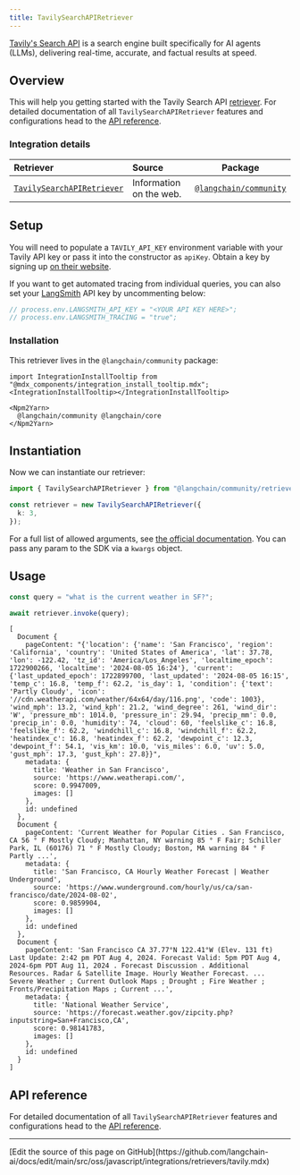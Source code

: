 ```yaml
---
title: TavilySearchAPIRetriever
---
```


[Tavily's Search API](https://tavily.com) is a search engine built specifically for AI agents (LLMs), delivering real-time, accurate, and factual results at speed.

## Overview

This will help you getting started with the Tavily Search API [retriever](/oss/javascript/langchain/retrieval). For detailed documentation of all `TavilySearchAPIRetriever` features and configurations head to the [API reference](https://api.js.langchain.com/classes/langchain_community_retrievers_tavily_search_api.TavilySearchAPIRetriever.html).

### Integration details

| Retriever | Source | Package |
| :--- | :--- | :---: |
[`TavilySearchAPIRetriever`](https://api.js.langchain.com/classes/langchain_community_retrievers_tavily_search_api.TavilySearchAPIRetriever.html) | Information on the web. | [`@langchain/community`](https://npmjs.com/@langchain/community/) |

## Setup

You will need to populate a `TAVILY_API_KEY` environment variable with your Tavily API key or pass it into the constructor as `apiKey`. Obtain a key by signing up [on their website](https://tavily.com/).

If you want to get automated tracing from individual queries, you can also set your [LangSmith](https://docs.smith.langchain.com/) API key by uncommenting below:

```typescript
// process.env.LANGSMITH_API_KEY = "<YOUR API KEY HERE>";
// process.env.LANGSMITH_TRACING = "true";
```

### Installation

This retriever lives in the `@langchain/community` package:

```{=mdx}
import IntegrationInstallTooltip from "@mdx_components/integration_install_tooltip.mdx";
<IntegrationInstallTooltip></IntegrationInstallTooltip>

<Npm2Yarn>
  @langchain/community @langchain/core
</Npm2Yarn>
```

## Instantiation

Now we can instantiate our retriever:

```typescript
import { TavilySearchAPIRetriever } from "@langchain/community/retrievers/tavily_search_api";

const retriever = new TavilySearchAPIRetriever({
  k: 3,
});
```

For a full list of allowed arguments, see [the official documentation](https://docs.tavily.com/docs/tavily-api/rest_api#parameters). You can pass any param to the SDK via a `kwargs` object.

## Usage

```typescript
const query = "what is the current weather in SF?";

await retriever.invoke(query);
```

```output
[
  Document {
    pageContent: "{'location': {'name': 'San Francisco', 'region': 'California', 'country': 'United States of America', 'lat': 37.78, 'lon': -122.42, 'tz_id': 'America/Los_Angeles', 'localtime_epoch': 1722900266, 'localtime': '2024-08-05 16:24'}, 'current': {'last_updated_epoch': 1722899700, 'last_updated': '2024-08-05 16:15', 'temp_c': 16.8, 'temp_f': 62.2, 'is_day': 1, 'condition': {'text': 'Partly Cloudy', 'icon': '//cdn.weatherapi.com/weather/64x64/day/116.png', 'code': 1003}, 'wind_mph': 13.2, 'wind_kph': 21.2, 'wind_degree': 261, 'wind_dir': 'W', 'pressure_mb': 1014.0, 'pressure_in': 29.94, 'precip_mm': 0.0, 'precip_in': 0.0, 'humidity': 74, 'cloud': 60, 'feelslike_c': 16.8, 'feelslike_f': 62.2, 'windchill_c': 16.8, 'windchill_f': 62.2, 'heatindex_c': 16.8, 'heatindex_f': 62.2, 'dewpoint_c': 12.3, 'dewpoint_f': 54.1, 'vis_km': 10.0, 'vis_miles': 6.0, 'uv': 5.0, 'gust_mph': 17.3, 'gust_kph': 27.8}}",
    metadata: {
      title: 'Weather in San Francisco',
      source: 'https://www.weatherapi.com/',
      score: 0.9947009,
      images: []
    },
    id: undefined
  },
  Document {
    pageContent: 'Current Weather for Popular Cities . San Francisco, CA 56 ° F Mostly Cloudy; Manhattan, NY warning 85 ° F Fair; Schiller Park, IL (60176) 71 ° F Mostly Cloudy; Boston, MA warning 84 ° F Partly ...',
    metadata: {
      title: 'San Francisco, CA Hourly Weather Forecast | Weather Underground',
      source: 'https://www.wunderground.com/hourly/us/ca/san-francisco/date/2024-08-02',
      score: 0.9859904,
      images: []
    },
    id: undefined
  },
  Document {
    pageContent: 'San Francisco CA 37.77°N 122.41°W (Elev. 131 ft) Last Update: 2:42 pm PDT Aug 4, 2024. Forecast Valid: 5pm PDT Aug 4, 2024-6pm PDT Aug 11, 2024 . Forecast Discussion . Additional Resources. Radar & Satellite Image. Hourly Weather Forecast. ... Severe Weather ; Current Outlook Maps ; Drought ; Fire Weather ; Fronts/Precipitation Maps ; Current ...',
    metadata: {
      title: 'National Weather Service',
      source: 'https://forecast.weather.gov/zipcity.php?inputstring=San+Francisco,CA',
      score: 0.98141783,
      images: []
    },
    id: undefined
  }
]
```


## API reference

For detailed documentation of all `TavilySearchAPIRetriever` features and configurations head to the [API reference](https://api.js.langchain.com/classes/langchain_community_retrievers_tavily_search_api.TavilySearchAPIRetriever.html).

---

<Callout icon="pen-to-square" iconType="regular">
  [Edit the source of this page on GitHub](https://github.com/langchain-ai/docs/edit/main/src/oss/javascript/integrations/retrievers/tavily.mdx)
</Callout>

